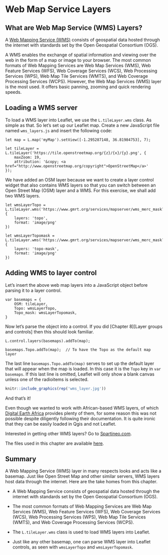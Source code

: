 # Web Map Service Layers

## What are Web Map Service (WMS) Layers?

A [Web Mapping Service (WMS)](https://gisgeography.com/web-mapping-services-wms/) consists of geospatial data hosted through the internet with standards set by the Open Geospatial Consortium (OGS).

A WMS enables the exchange of spatial information and viewing over the web in the form of a map or image to your browser. The most common formats of Web Mapping Services are Web Map Services (WMS), Web Feature Services (WFS), Web Coverage Services (WCS), Web Processing Services (WPS), Web Map Tile Services (WMTS), and Web Coverage Processing Services (WCPS). However, the Web Map Services (WMS) layer is the most used. It offers basic panning, zooming and quick rendering speeds.

## Loading a WMS server

To load a WMS layer into Leaflet, we use the `L.tileLayer.wms` class. As simple as that. So let's set up our Leaflet map. Create a new JavaScript file named `wms_layers.js` and insert the following code:

```
let map = L.map('myMap').setView([-1.295287148, 36.81984753], 7);

let tileLayer = L.tileLayer('https://tile.openstreetmap.org/{z}/{x}/{y}.png', {
    maxZoom: 19,
    attribution: '&copy; <a href="http://www.openstreetmap.org/copyright">OpenStreetMap</a>'
});

```

We have added an OSM layer because we want to create a layer control widget that also contains WMS layers so that you can switch between an Open Street Map (OSM) layer and a WMS. For this exercise, we shall add two WMS layers.

```
let wmsLayerTopo = L.tileLayer.wms('https://www.gmrt.org/services/mapserver/wms_merc_mask?', {
    layers: 'topo',
    format: 'image/png'
})

let wmsLayerTopomask = L.tileLayer.wms('https://www.gmrt.org/services/mapserver/wms_merc_mask?', {
    layers: 'topo-mask',
    format: 'image/png'
})

```

## Adding WMS to layer control

Let's insert the above web map layers into a JavaScript object before parsing it to a layer control.

```
var basemaps = {
    OSM: tileLayer,
    Topo: wmsLayerTopo,
    Topo_mask: wmsLayerTopomask,
}

```

Now let's parse the object into a control. If you did [Chapter 8][Layer groups and controls] then this should look familiar.

```
L.control.layers(basemaps).addTo(map);

basemaps.Topo.addTo(map);  // To have the Topo as the default map layer

```

The last line `basemaps.Topo.addTo(map)` serves to set up the default layer that will appear when the map is loaded. In this case it is the  `Topo` key in `var basemaps`. If this last line is omitted, Leaflet will only show a blank canvas unless one of the radioitems is selected.

```r
knitr::include_graphics(rep('wms_layer.jpg'))

```

And that's it!

Even though we wanted to work with African-based WMS layers, of which [Digital Earth Africa](https://training.digitalearthafrica.org/en/latest/OWS_tutorial.html) provides plenty of them, for some reason this was not possible despite diligently following their documentation. It is quite ironic that they can be easily loaded in Qgis and not Leaflet. 

Interested in getting other WMS layers? Go to [Spartineo.com](https://directory.spatineo.com/).

The files used in this chapter are available [here](https://github.com/sammigachuhi/my-leaflet-project/tree/main/my-leaflet-code/chapter-12-Web_map_service_layers).

## Summary

A Web Mapping Service (WMS) layer in many respects looks and acts like a basemap. Just like Open Street Map and other similar servers, WMS layers host data through the internet. Here are the take homes from this chapter.

- A Web Mapping Service consists of geospatial data hosted through the internet with standards set by the Open Geospatial Consortium (OGS).

- The most common formats of Web Mapping Services are Web Map Services (WMS), Web Feature Services (WFS), Web Coverage Services (WCS), Web Processing Services (WPS), Web Map Tile Services (WMTS), and Web Coverage Processing Services (WCPS).

- The `L.tileLayer.wms` class is used to load WMS layers into Leaflet.

- Just like any other basemap, one can parse WMS layer into Leaflet controls, as seen with `wmsLayerTopo` and `wmsLayerTopomask`.










































































